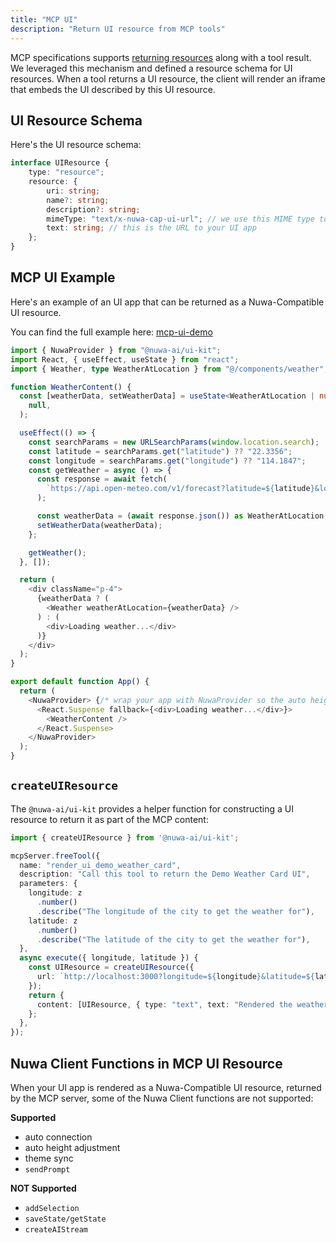 ```yaml
---
title: "MCP UI"
description: "Return UI resource from MCP tools"
---
```



MCP specifications supports [returning resources](https://modelcontextprotocol.io/specification/2025-06-18/server/tools#embedded-resources) along with a tool result. We leveraged this mechanism and defined a resource schema for UI resources. When a tool returns a UI resource, the client will render an iframe that embeds the UI described by this UI resource.

## UI Resource Schema

Here's the UI resource schema:

```ts
interface UIResource {
	type: "resource";
	resource: {
		uri: string;
		name?: string;
		description?: string;
		mimeType: "text/x-nuwa-cap-ui-url"; // we use this MIME type to identify the UI resource
		text: string; // this is the URL to your UI app
	};
}
```

## MCP UI Example
Here's an example of an UI app that can be returned as a Nuwa-Compatible UI resource.

You can find the full example here: [mcp-ui-demo](https://github.com/nuwa-ai/nuwa-kit/tree/main/typescript/examples/mcp-ui-demo)

```ts app.tsx
import { NuwaProvider } from "@nuwa-ai/ui-kit";
import React, { useEffect, useState } from "react";
import { Weather, type WeatherAtLocation } from "@/components/weather";

function WeatherContent() {
  const [weatherData, setWeatherData] = useState<WeatherAtLocation | null>(
    null,
  );

  useEffect(() => {
    const searchParams = new URLSearchParams(window.location.search);
    const latitude = searchParams.get("latitude") ?? "22.3356";
    const longitude = searchParams.get("longitude") ?? "114.1847";
    const getWeather = async () => {
      const response = await fetch(
        `https://api.open-meteo.com/v1/forecast?latitude=${latitude}&longitude=${longitude}&current=temperature_2m&hourly=temperature_2m&daily=sunrise,sunset&timezone=auto`,
      );

      const weatherData = (await response.json()) as WeatherAtLocation;
      setWeatherData(weatherData);
    };

    getWeather();
  }, []);

  return (
    <div className="p-4">
      {weatherData ? (
        <Weather weatherAtLocation={weatherData} />
      ) : (
        <div>Loading weather...</div>
      )}
    </div>
  );
}

export default function App() {
  return (
    <NuwaProvider> {/* wrap your app with NuwaProvider so the auto height adjustment works */}
      <React.Suspense fallback={<div>Loading weather...</div>}>
        <WeatherContent />
      </React.Suspense>
    </NuwaProvider>
  );
}
```



## `createUIResource` 

The `@nuwa-ai/ui-kit` provides a helper function for constructing a UI resource to return it as part of the MCP content:

```ts
import { createUIResource } from '@nuwa-ai/ui-kit';

mcpServer.freeTool({
  name: "render_ui_demo_weather_card",
  description: "Call this tool to return the Demo Weather Card UI",
  parameters: {
    longitude: z
      .number()
      .describe("The longitude of the city to get the weather for"),
    latitude: z
      .number()
      .describe("The latitude of the city to get the weather for"),
  },
  async execute({ longitude, latitude }) {
    const UIResource = createUIResource({
      url: `http://localhost:3000?longitude=${longitude}&latitude=${latitude}`,
    });
    return {
      content: [UIResource, { type: "text", text: "Rendered the weather card UI!" }],
    };
  },
});
```

## Nuwa Client Functions in MCP UI Resource

When your UI app is rendered as a Nuwa-Compatible UI resource, returned by the MCP server, some of the Nuwa Client functions are not supported:

**Supported**
- auto connection
- auto height adjustment
- theme sync
- `sendPrompt`

**NOT Supported**
- `addSelection`
- `saveState/getState`
- `createAIStream` 







